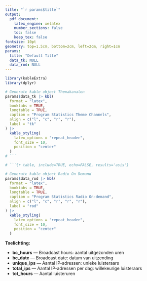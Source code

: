 ```yaml
---
title: "`r params$title`"
output: 
  pdf_document:
    latex_engine: xelatex
    number_sections: false
    toc: false
    keep_tex: false
fontsize: 10pt
geometry: top=1.5cm, bottom=2cm, left=2cm, right=1cm
params:
  title: "Default Title"
  data_tk: NULL
  data_rod: NULL
---
```


```r
library(kableExtra)
library(dplyr)

# Generate kable object Themakanalen
params$data_tk |> kbl(
  format = "latex",
  booktabs = TRUE,
  longtable = TRUE,
  caption = "Program Statistics Theme Channels",
  align = c("l", "c", "r", "r"),
  label = "tk"
) |>
  kable_styling(
    latex_options = "repeat_header",
    font_size = 10,
    position = "center"
  )
# ```

# ```{r table, include=TRUE, echo=FALSE, results='asis'}

# Generate kable object Radio On Demand
params$data_rod |> kbl(
  format = "latex",
  booktabs = TRUE,
  longtable = TRUE,
  caption = "Program Statistics Radio On-demand",
  align = c("l", "c", "r", "r", "r"),
  label = "rod"
) |>
  kable_styling(
    latex_options = "repeat_header",
    font_size = 10,
    position = "center"
  )
```


**Toelichting:**  

- **bc_hours** — Broadcast hours: aantal uitgezonden uren  
- **bc_date** — Broadcast date: datum van uitzending  
- **unique_ips** — Aantal IP-adressen: unieke luisteraars  
- **total_ips** — Aantal IP-adressen per dag: willekeurige luisteraars  
- **tot_hours** — Aantal luisteruren  
